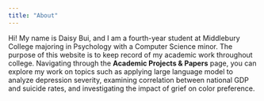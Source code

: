 ```yaml
---
title: "About"
---
```

Hi! My name is Daisy Bui, and I am a fourth-year student at Middlebury College majoring in Psychology with a Computer Science minor. The purpose of this website is to keep record of my academic work throughout college. Navigating through the **Academic Projects & Papers** page, you can explore my work on topics such as applying large language model to analyze depression severity, examining correlation between national GDP and suicide rates, and investigating the impact of grief on color preference.
